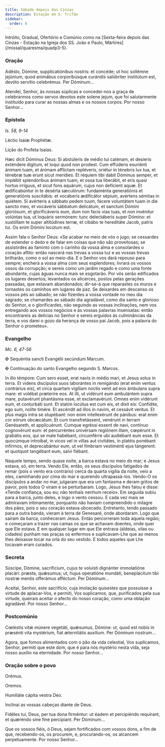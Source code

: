 ```yaml
---
title: Sábado depois das Cinzas
description: Estação em S. Trifão
sidebar:
  order: 6
---
```


<aside>
  Intróito, Gradual, Ofertório e Comúnio como na [Sexta-feira depois das Cinzas
  - Estação na Igreja dos SS. João e Paulo,
  Mártires](/missal/quaresma/quadp3-5).
</aside>

### Oração

<div class="side-by-side not-content">

Adésto, Dómine, supplicatiónibus nostris: et concéde; ut hoc sollémne jejúnium, quod animábus corporibúsque curándis salúbriter institútum est, devóto servítio celebrémus. Per Dóminum...

Atendei, Senhor, às nossas súplicas e concedei-nos a graça de celebrarmos como servos devotos este solene jejum, que foi salutarmente instituído para curar as nossas almas e os nossos corpos. Por nosso Senhor...

</div>

### Epístola

<em>Is. 58, 9-14</em>

<div class="side-by-side not-content">

Léctio Isaíæ Prophétæ.

Lição do Profeta Isaías.

Hæc dicit Dóminus Deus: Si abstúleris de médio tui caténam, et desíeris exténdere dígitum, et loqui quod non prodest. Cum effúderis esuriénti ánimam tuam, et ánimam afflíctam repléveris, oriétur in ténebris lux tua, et ténebræ tuæ erunt sicut merídies. Et réquiem tibi dabit Dóminus semper, et implébit splendóribus ánimam tuam, et ossa tua liberábit, et eris quasi hortus irríguus, et sicut fons aquárum, cujus non defícient aquæ. Et ædificabúntur in te desérta sæculórum: fundaménta generatiónis et generatiónis suscitábis: et vocáberis ædificátor sépium, avértens sémitas in quiétem. Si avérteris a sábbato pedem tuum, fácere voluntátem tuam in die sancto meo, et vocáveris sábbatum delicátum, et sanctum Dómini gloriósum, et glorificáveris eum, dum non facis vias tuas, et non invénitur volúntas tua, ut loquáris sermónem: tunc delectáberis super Dómino: et sustóllam te super altitúdines terræ, et cibábo te hereditáte Jacob, patris tui. Os enim Dómini locútum est.

Assim fala o Senhor Deus: «Se acabar no meio de vós o jugo; se cessardes de estender o dedo e de falar em coisas que não são proveitosas; se assistirdes ao faminto com o carinho da vossa alma e consolardes o coração aflito: então nascerá nas trevas a vossa luz e as vossas trevas brilharão, como o sol ao meio-dia. E o Senhor vos dará repouso para sempre; encherá a vossa alma com seus esplendores; livrará os vossos ossos da corrupção; e sereis como um jardim regado e como uma fonte abundante, cujas águas nunca mais se esgotarão. Por vós serão edificados os lugares desertos; levantados os alicerces, postos pelas gerações passadas, que estavam abandonados; dir-se-á que reparastes os muros e tornastes os caminhos em lugares de paz. Se deixardes em descanso os vossos pés ao sábado; se não fizerdes a vossa vontade no meu dia sagrado; se chamardes ao sábado dia agradável, como dia santo e glorioso do Senhor, e o glorificardes, não seguindo as vossas inclinações, nem vos entregando aos vossos negócios e às vossas palavras insensatas: então encontrareis as delícias no Senhor e sereis erguidos às culminâncias da terra, e vos darei o gozo da herança de vosso pai Jacob, pois a palavra do Senhor o prometeu».

</div>

### Evangelho

<em>Mc. 6, 47-56</em>

<div class="side-by-side not-content">

<span class="cross text-red-500">✠</span> Sequéntia sancti Evangélii secúndum Marcum.

<span class="cross text-red-500">✠</span> Continuação do santo Evangelho segundo S. Marcos.

In illo témpore: Cum sero esset, erat navis in médio mari, et Jesus solus in terra. Et videns discípulos suos laborántes in remigándo (erat enim ventus contrárius eis), et circa quartam vigíliam noctis venit ad eos ámbulans supra mare: et volébat præteríre eos. At illi, ut vidérunt eum ambulántem supra mare, putavérunt phantásma esse, et exclamavérunt. Omnes enim vidérunt eum, et conturbáti sunt. Et statim locútus est cum eis, et dixit eis: Confídite, ego sum, nolíte timére. Et ascéndit ad illos in navim, et cessávit ventus. Et plus magis intra se stupébant: non enim intellexérunt de pánibus: erat enim cor eórum obcæcátum. Et cum transfretássent, venérunt in terram Genésareth, et applicuérunt. Cumque egréssi essent de navi, contínuo cognovérunt eum: et percurréntes univérsam regiónem illam, cœpérunt in grabátis eos, qui se male habébant, circumférre ubi audiébant eum esse. Et quocúmque introíbat, in vicos vel in villas aut civitátes, in platéis ponébant infírmos, et deprecabántur eum, ut vel fímbriam vestiménti ejus tángerent: et quotquot tangébant eum, salvi fiébant.

Naquele tempo, sendo quase noite, a barca estava no meio do mar; e Jesus estava, só, em terra. Vendo Ele, então, os seus discípulos fatigados de remar (pois o vento era contrário) cerca da quarta vigília da noite, veio a eles, caminhando por cima do mar e querendo ultrapassá-los. Vendo-O os discípulos a andar no mar, julgaram que era um fantasma e deram gritos de pavor, pois todos O viram e se perturbaram. Logo, Jesus lhes falou e disse: «Tende confiança, sou eu; não tenhais nenhum receio». Em seguida subiu para a barca, junto deles, e logo o vento cessou. E cada vez mais se admiravam intimamente, porquanto não haviam compreendido o milagre dos pães, pois o seu coração estava obcecado. Entretanto, tendo passado para a outra banda, vieram à terra de Genesaré, onde abordaram. Logo que saíram da barca, conheceram Jesus. Então percorreram toda aquela região; e começaram a trazer nas camas os que se achavam doentes, onde quer que Ele estava. E em qualquer lugar em que Ele entrava (aldeias, vilas ou cidades) punham nas praças os enfermos e suplicavam-Lhe que ao menos lhes deixasse tocar na orla do seu vestido. E todos aqueles que Lhe tocavam eram curados.

</div>

### Secreta

<div class="side-by-side not-content">

Súscipe, Dómine, sacrifícium, cujus te voluísti dignánter immolatióne placári: præsta, quǽsumus; ut, hujus operatióne mundáti, beneplácitum tibi nostræ mentis offerámus afféctum. Per Dóminum...

Aceitai, Senhor, este sacrifício, cuja imolação quisestes que possuísse a virtude de aplacar-Vos, e permiti, Vos suplicamos, que, purificados pela sua virtude, queirais aceitar o afecto do nosso coração, como uma oblação agradável. Por nosso Senhor...

</div>

### Postcomúnio

<div class="side-by-side not-content">

Cœléstis vitæ múnere vegetáti, quǽsumus, Dómine: ut, quod est nobis in præsénti vita mystérium, fiat æternitátis auxílium. Per Dóminum nostrum...

Agora, que fomos alimentados com o pão da vida celestial, Vos suplicamos, Senhor, permiti que este dom, que é para nós mystério nesta vida, seja nosso auxílio na eternidade. Por nosso Senhor...

</div>

### Oração sobre o povo

<div class="side-by-side not-content">

<span class="text-red-500 text-center">Orémus.</span>

<span class="text-red-500 text-center">Oremos.</span>

Humiliáte cápita vestra Deo.

Inclinai as vossas cabeças diante de Deus.

Fidéles tui, Deus, per tua dona firméntur: ut éadem et percipiéndo requírant, et quæréndo sine fine percípiant. Per Dóminum...

Que os vossos fiéis, ó Deus, sejam fortificados com vossos dons, a fim de que, recebendo-os, os procurem, e, procurando-os, os alcancem perpetuamente. Por nosso Senhor...

</div>
